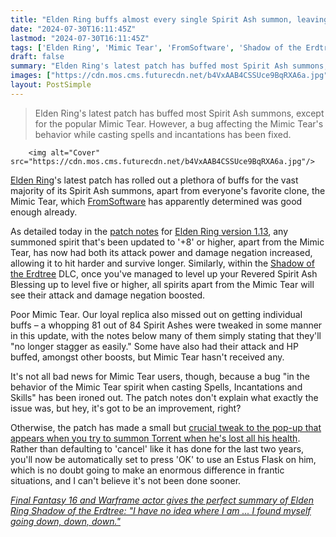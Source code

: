 ```yaml
---
title: "Elden Ring buffs almost every single Spirit Ash summon, leaving out everyone's favorite clone buddy Mimic Tear"
date: "2024-07-30T16:11:45Z"
lastmod: "2024-07-30T16:11:45Z"
tags: ['Elden Ring', 'Mimic Tear', 'FromSoftware', 'Shadow of the Erdtree']
draft: false
summary: "Elden Ring's latest patch has buffed most Spirit Ash summons, except for the popular Mimic Tear. However, a bug affecting the Mimic Tear's behavior while casting spells and incantations has been fixed."
images: ["https://cdn.mos.cms.futurecdn.net/b4VxAAB4CSSUce9BqRXA6a.jpg"]
layout: PostSimple
---
```

> Elden Ring's latest patch has buffed most Spirit Ash summons, except for the popular Mimic Tear. However, a bug affecting the Mimic Tear's behavior while casting spells and incantations has been fixed.


        <img alt="Cover" src="https://cdn.mos.cms.futurecdn.net/b4VxAAB4CSSUce9BqRXA6a.jpg"/>
        
[<u>Elden Ring</u>](https://www.gamesradar.com/elden-ring-guide/)'s latest patch has rolled out a plethora of buffs for the vast majority of its Spirit Ash summons, apart from everyone's favorite clone, the Mimic Tear, which [FromSoftware](https://www.gamesradar.com/tag/fromsoftware/) has apparently determined was good enough already.

As detailed today in the [<u>patch notes</u>](https://en.bandainamcoent.eu/elden-ring/news/elden-ring-patch-notes-version-113?utm_source=SM_Official&utm_medium=official_post&utm_campaign=EldenRing_PatchNotes_113) for [<u>Elden Ring version 1.13</u>](https://www.gamesradar.com/games/action-rpg/elden-ring-patch-113/), any summoned spirit that's been updated to '+8' or higher, apart from the Mimic Tear, has now had both its attack power and damage negation increased, allowing it to hit harder and survive longer. Similarly, within the [<u>Shadow of the Erdtree</u>](https://www.gamesradar.com/games/action-rpg/elden-ring-shadow-of-the-erdtree-guide/) DLC, once you've managed to level up your Revered Spirit Ash Blessing up to level five or higher, all spirits apart from the Mimic Tear will see their attack and damage negation boosted. 

Poor Mimic Tear. Our loyal replica also missed out on getting individual buffs – a whopping 81 out of 84 Spirit Ashes were tweaked in some manner in this update, with the notes below many of them simply stating that they'll "no longer stagger as easily." Some have also had their attack and HP buffed, amongst other boosts, but Mimic Tear hasn't received any.

It's not all bad news for Mimic Tear users, though, because a bug "in the behavior of the Mimic Tear spirit when casting Spells, Incantations and Skills" has been ironed out. The patch notes don't explain what exactly the issue was, but hey, it's got to be an improvement, right?

Otherwise, the patch has made a small but [<u>crucial tweak to the pop-up that appears when you try to summon Torrent when he's lost all his health</u>](https://www.gamesradar.com/games/action-rpg/new-elden-ring-patch-just-made-torrent-way-easier-to-use-in-frantic-fights-all-thanks-to-a-tiny-tweak-to-the-most-annoying-pop-up-in-the-game/). Rather than defaulting to 'cancel' like it has done for the last two years, you'll now be automatically set to press 'OK' to use an Estus Flask on him, which is no doubt going to make an enormous difference in frantic situations, and I can't believe it's not been done sooner. 

[<u><em>Final Fantasy 16 and Warframe actor gives the perfect summary of Elden Ring Shadow of the Erdtree: "I have no idea where I am ... I found myself going down, down, down."</em></u>](https://www.gamesradar.com/games/action-rpg/final-fantasy-16-and-warframe-actor-gives-the-perfect-summary-of-elden-ring-shadow-of-the-erdtree-i-have-no-idea-where-i-am-i-found-myself-going-down-down-down/)
        